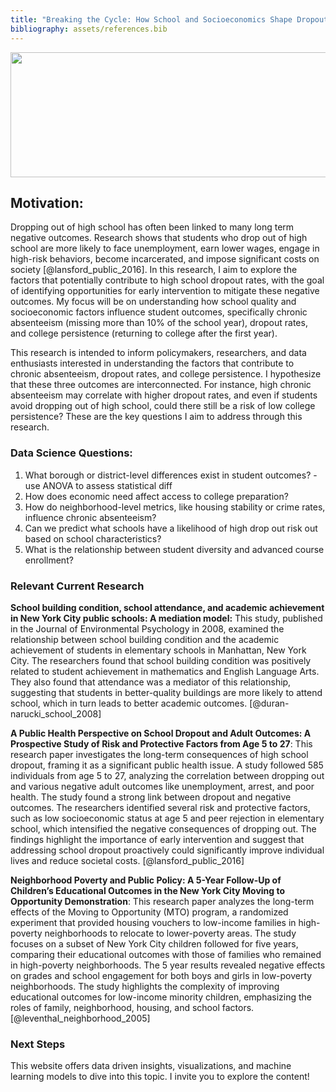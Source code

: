 ```yaml
---
title: "Breaking the Cycle: How School and Socioeconomics Shape Dropout and College Success"
bibliography: assets/references.bib
---
```


![](images/dropouts.png){width=600 height=200}

## Motivation:

Dropping out of high school has often been linked to many long term negative outcomes. Research shows that students who drop out of high school are more likely to face unemployment, earn lower wages, engage in high-risk behaviors, become incarcerated, and impose significant costs on society [@lansford_public_2016]. In this research, I aim to explore the factors that potentially contribute to high school dropout rates, with the goal of identifying opportunities for early intervention to mitigate these negative outcomes. My focus will be on understanding how school quality and socioeconomic factors influence student outcomes, specifically chronic absenteeism (missing more than 10% of the school year), dropout rates, and college persistence (returning to college after the first year). 

This research is intended to inform policymakers, researchers, and data enthusiasts interested in understanding the factors that contribute to chronic absenteeism, dropout rates, and college persistence. I hypothesize that these three outcomes are interconnected. For instance, high chronic absenteeism may correlate with higher dropout rates, and even if students avoid dropping out of high school, could there still be a risk of low college persistence? These are the key questions I aim to address through this research. 

### Data Science Questions:

1. What borough or district-level differences exist in student outcomes? - use ANOVA to assess statistical diff
2. How does economic need affect access to college preparation?
3. How do neighborhood-level metrics, like housing stability or crime rates, influence chronic absenteeism?
4. Can we predict what schools have a likelihood of high drop out risk out based on school characteristics?
5. What is the relationship between student diversity and advanced course enrollment?

### Relevant Current Research

**School building condition, school attendance, and academic achievement in New York City public schools: A mediation model:** This study, published in the Journal of Environmental Psychology in 2008, examined the relationship between school building condition and the academic achievement of students in elementary schools in Manhattan, New York City. The researchers found that school building condition was positively related to student achievement in mathematics and English Language Arts. They also found that attendance was a mediator of this relationship, suggesting that students in better-quality buildings are more likely to attend school, which in turn leads to better academic outcomes. [@duran-narucki_school_2008]

**A Public Health Perspective on School Dropout and Adult Outcomes: A Prospective Study of Risk and Protective Factors from Age 5 to 27**: This research paper investigates the long-term consequences of high school dropout, framing it as a significant public health issue. A study followed 585 individuals from age 5 to 27, analyzing the correlation between dropping out and various negative adult outcomes like unemployment, arrest, and poor health. The study found a strong link between dropout and negative outcomes. The researchers identified several risk and protective factors, such as low socioeconomic status at age 5 and peer rejection in elementary school, which intensified the negative consequences of dropping out. The findings highlight the importance of early intervention and suggest that addressing school dropout proactively could significantly improve individual lives and reduce societal costs.
[@lansford_public_2016]

**Neighborhood Poverty and Public Policy: A 5-Year Follow-Up of Children’s Educational Outcomes in the New York City Moving to Opportunity Demonstration**: This research paper analyzes the long-term effects of the Moving to Opportunity (MTO) program, a randomized experiment that provided housing vouchers to low-income families in high-poverty neighborhoods to relocate to lower-poverty areas. The study focuses on a subset of New York City children followed for five years, comparing their educational outcomes with those of families who remained in high-poverty neighborhoods. The 5 year results revealed negative effects on grades and school engagement for both boys and girls in low-poverty neighborhoods. The study highlights the complexity of improving educational outcomes for low-income minority children, emphasizing the roles of family, neighborhood, housing, and school factors.  [@leventhal_neighborhood_2005]

###  Next Steps
This website offers data driven insights, visualizations, and machine learning models to dive into this topic. I invite you to explore the content!